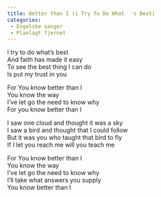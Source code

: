 ```yaml
---
title: Better than I (i Try To Do What  's Best)
categories: 
 - Engelske sanger
 - Planlagt fjernet
---
```


I try to do what's best  
And faith has made it easy  
To see the best thing I can do  
Is put my trust in you

For You know better than I  
You know the way  
I've let go the need to know why  
For you know better than I

I saw one cloud and thought it was a sky  
I saw a bird and thought that I could follow  
But it was you who taught that bird to fly  
If I let you reach me will you teach me

For You know better than I  
You know the way  
I've let go the need to know why  
I'll take what answers you supply  
You know better than I

